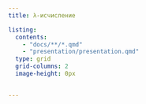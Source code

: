 ```yaml
---
title: λ-исчисление

listing: 
  contents: 
    - "docs/**/*.qmd"
    - "presentation/presentation.qmd"
  type: grid
  grid-columns: 2
  image-height: 0px

  
---
```


